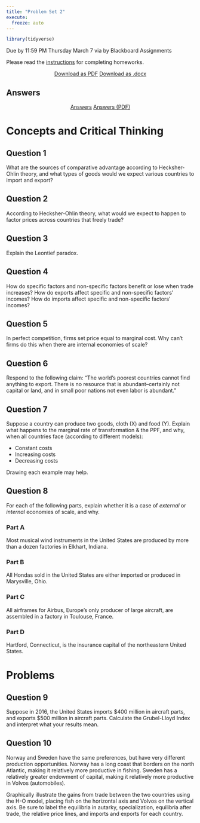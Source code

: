 ```yaml
---
title: "Problem Set 2"
execute: 
  freeze: auto
---
```


```r
library(tidyverse)
```

::: {.callout-warning appearance="minimal"}
Due by 11:59 PM Thursday March 7 via by Blackboard Assignments
:::

Please read the [instructions](https://trades23.classes.ryansafner.com/assignments/problem-sets) for completing homeworks.

<p style="text-align:center;"><a class="btn btn-primary btn-lg" target="_blank" href="/files/assignment/02-problem-set-pdf.pdf"><i class="fas fa-file-pdf"></i> Download as PDF</a> <a class="btn btn-primary btn-lg" target="_blank" href="/files/assignment/02-problem-set-docx.docx"><i class="fa-regular fa-file-word"></i> Download as .docx</a></p>

## Answers

<p style="text-align:center"><a target="_blank" href="/files/assignment/01-problem-set-answers.html"><span class="btn btn-primary btn-lg"><i class="far fa-life-ring"></i> Answers</a> <a target="_blank" href="/files/assignment/02-problem-set-answers.pdf"><span class="btn btn-primary btn-lg"><i class="fas fa-file-pdf"></i> Answers (PDF)</a> </p>

# Concepts and Critical Thinking

## Question 1

What are the sources of comparative advantage according to Hecksher-Ohlin theory, and what types of goods would we expect various countries to import and export?

## Question 2

According to Hecksher-Ohlin theory, what would we expect to happen to factor prices across countries that freely trade?

## Question 3

Explain the Leontief paradox.

## Question 4

How do specific factors and non-specific factors benefit or lose when trade increases? How do exports affect specific and non-specific factors' incomes? How do imports affect specific and non-specific factors' incomes?

## Question 5 

In perfect competition, firms set price equal to marginal cost. Why can't firms do this when there are internal economies of scale?

## Question 6

Respond to the following claim: “The world's poorest countries cannot find anything to export. There is no resource that is abundant--certainly not capital or land, and in small poor nations not even labor is abundant.”

## Question 7

Suppose a country can produce two goods, cloth (X) and food (Y). Explain what happens to the marginal rate of transformation & the PPF, and why, when all countries face (according to different models):

- Constant costs
- Increasing costs
- Decreasing costs

Drawing each example may help.

## Question 8

For each of the following parts, explain whether it is a case of *external* or *internal* economies of scale, and why.

### Part A

Most musical wind instruments in the United States are produced by more than a dozen factories in Elkhart, Indiana.

### Part B

All Hondas sold in the United States are either imported or produced in Marysville, Ohio.

### Part C

All airframes for Airbus, Europe’s only producer of large aircraft, are assembled in a factory in Toulouse, France.

### Part D

Hartford, Connecticut, is the insurance capital of the northeastern United States.


\clearpage

# Problems

## Question 9

Suppose in 2016, the United States imports $400 million in aircraft parts, and exports $500 million in aircraft parts. Calculate the Grubel-Lloyd Index and interpret what your results mean. 

## Question 10

Norway and Sweden have the same preferences, but have very different production opportunities. Norway has a long coast that borders on the north Atlantic, making it relatively more productive in fishing. Sweden has a relatively greater endowment of capital, making it relatively more productive in Volvos (automobiles). 

Graphically illustrate the gains from trade between the two countries using the H-O model, placing fish on the horizontal axis and Volvos on the vertical axis. Be sure to label the equilibria in autarky, specialization, equilibria after trade, the relative price lines, and imports and exports for each country. 